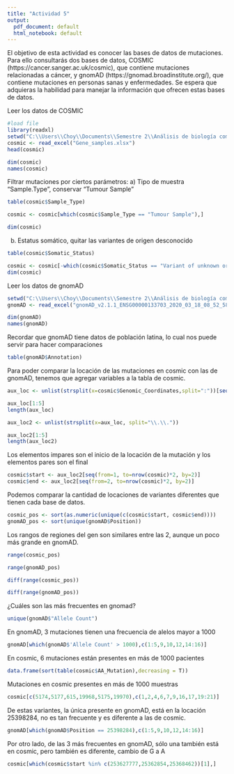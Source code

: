 ```yaml
---
title: "Actividad 5"
output:
  pdf_document: default
  html_notebook: default
---
```


El objetivo de esta actividad es conocer las bases de datos de mutaciones. Para ello consultarás dos bases de datos, COSMIC (https://cancer.sanger.ac.uk/cosmic), que contiene mutaciones relacionadas a cáncer, y gnomAD (https://gnomad.broadinstitute.org/), que contiene mutaciones en personas sanas y enfermedades. Se espera que adquieras la habilidad para manejar la información que ofrecen estas bases de datos.


Leer los datos de COSMIC

```r
#load file
library(readxl)
setwd("C:\\Users\\Choy\\Documents\\Semestre 2\\Análisis de biología computacional")
cosmic <- read_excel("Gene_samples.xlsx")
head(cosmic)
```

```r
dim(cosmic)
names(cosmic)
```

Filtrar mutaciones por ciertos parámetros:
a) Tipo de muestra “Sample.Type”, conservar “Tumour Sample”
```r
table(cosmic$Sample_Type)
```

```r
cosmic <- cosmic[which(cosmic$Sample_Type == "Tumour Sample"),]
```

```r
dim(cosmic)
```

b) Estatus somático, quitar las variantes de origen desconocido
```r
table(cosmic$Somatic_Status)
```

```r
cosmic <- cosmic[-which(cosmic$Somatic_Status == "Variant of unknown origin"),]
dim(cosmic)
```

Leer los datos de gnomAD
```r
setwd("C:\\Users\\Choy\\Documents\\Semestre 2\\Análisis de biología computacional")
gnomAD <- read_excel("gnomAD_v2.1.1_ENSG00000133703_2020_03_18_08_52_58.xlsx")
```

```r
dim(gnomAD)
names(gnomAD)
```

Recordar que gnomAD tiene datos de población latina, lo cual nos puede servir para hacer comparaciones
```r
table(gnomAD$Annotation)
```

Para poder comparar la locación de las mutaciones en cosmic con las de gnomAD, tenemos que agregar variables a la tabla de cosmic.
```r
aux_loc <- unlist(strsplit(x=cosmic$Genomic_Coordinates,split=":"))[seq(from=2, to=nrow(cosmic)*2, by=2)]
```

```r
aux_loc[1:5]
length(aux_loc)
```

```r
aux_loc2 <- unlist(strsplit(x=aux_loc, split="\\.\\."))
```

```r
aux_loc2[1:5]
length(aux_loc2)
```

Los elementos impares son el inicio de la locación de la mutación y los elementos pares son el final
```r
cosmic$start <- aux_loc2[seq(from=1, to=nrow(cosmic)*2, by=2)]
cosmic$end <- aux_loc2[seq(from=2, to=nrow(cosmic)*2, by=2)]
```

Podemos comparar la cantidad de locaciones de variantes diferentes que tienen cada base de datos.
```r
cosmic_pos <- sort(as.numeric(unique(c(cosmic$start, cosmic$end))))
gnomAD_pos <- sort(unique(gnomAD$Position))
```

Los rangos de regiones del gen son similares entre las 2, aunque un poco más grande en gnomAD.
```r
range(cosmic_pos)
```

```r
range(gnomAD_pos)
```

```r
diff(range(cosmic_pos))
```

```r
diff(range(gnomAD_pos))
```

¿Cuáles son las más frecuentes en gnomad?

```r
unique(gnomAD$"Allele Count")
```

En gnomAD, 3 mutaciones tienen una frecuencia de alelos mayor a 1000
```r
gnomAD[which(gnomAD$'Allele Count' > 1000),c(1:5,9,10,12,14:16)]
```

En cosmic, 6 mutaciones están presentes en más de 1000 pacientes
```r
data.frame(sort(table(cosmic$AA_Mutation),decreasing = T))
```

Mutaciones en cosmic presentes en más de 1000 muestras
```r
cosmic[c(5174,5177,615,19968,5175,19970),c(1,2,4,6,7,9,16,17,19:21)]
```

De estas variantes, la única presente en gnomAD, está en la locación 25398284, no es tan frecuente y es diferente a las de cosmic.
```r
gnomAD[which(gnomAD$Position == 25398284),c(1:5,9,10,12,14:16)]
```

Por otro lado, de las 3 más frecuentes en gnomAD, sólo una también está en cosmic, pero también es diferente, cambio de G a A
```r
cosmic[which(cosmic$start %in% c(253627777,25362854,25368462))[1],]
```

